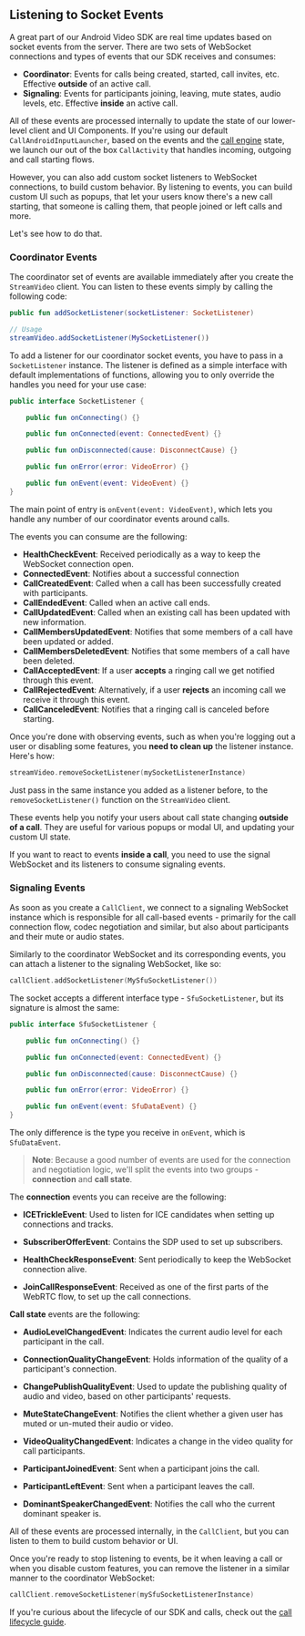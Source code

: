## Listening to Socket Events

A great part of our Android Video SDK are real time updates based on socket events from the server. There are two sets of WebSocket connections and types of events that our SDK receives and consumes:

* **Coordinator**: Events for calls being created, started, call invites, etc. Effective **outside** of an active call.
* **Signaling**: Events for participants joining, leaving, mute states, audio levels, etc. Effective **inside** an active call.

All of these events are processed internally to update the state of our lower-level client and UI Components. If you're using our default  `CallAndroidInputLauncher`, based on the events and the [call engine](03-call-engine.mdx) state, we launch our out of the box `CallActivity` that handles incoming, outgoing and call starting flows.

However, you can also add custom socket listeners to WebSocket connections, to build custom behavior. By listening to events, you can build custom UI such as popups, that let your users know there's a new call starting, that someone is calling them, that people joined or left calls and more.

Let's see how to do that.

### Coordinator Events

The coordinator set of events are available immediately after you create the `StreamVideo` client. You can listen to these events simply by calling the following code:

```kotlin
public fun addSocketListener(socketListener: SocketListener)

// Usage
streamVideo.addSocketListener(MySocketListener())
```

To add a listener for our coordinator socket events, you have to pass in a `SocketListener` instance. The listener is defined as a simple interface with default implementations of functions, allowing you to only override the handles you need for your use case:

```kotlin
public interface SocketListener {

    public fun onConnecting() {}

    public fun onConnected(event: ConnectedEvent) {}

    public fun onDisconnected(cause: DisconnectCause) {}

    public fun onError(error: VideoError) {}

    public fun onEvent(event: VideoEvent) {}
}
```

The main point of entry is `onEvent(event: VideoEvent)`, which lets you handle any number of our coordinator events around calls.

The events you can consume are the following:

* **HealthCheckEvent**: Received periodically as a way to keep the WebSocket connection open.
* **ConnectedEvent**: Notifies about a successful connection
* **CallCreatedEvent**: Called when a call has been successfully created with participants.
* **CallEndedEvent**: Called when an active call ends.
* **CallUpdatedEvent**: Called when an existing call has been updated with new information.
* **CallMembersUpdatedEvent**: Notifies that some members of a call have been updated or added.
* **CallMembersDeletedEvent**: Notifies that some members of a call have been deleted.
* **CallAcceptedEvent**: If a user **accepts** a ringing call we get notified through this event.
* **CallRejectedEvent**: Alternatively, if a user **rejects** an incoming call we receive it through this event. 
* **CallCanceledEvent**: Notifies that a ringing call is canceled before starting.

Once you're done with observing events, such as when you're logging out a user or disabling some features, you **need to clean up** the listener instance. Here's how:
```kotlin
streamVideo.removeSocketListener(mySocketListenerInstance)
```

Just pass in the same instance you added as a listener before, to the `removeSocketListener()` function on the `StreamVideo` client.

These events help you notify your users about call state changing **outside of a call**. They are useful for various popups or modal UI, and updating your custom UI state.

If you want to react to events **inside a call**, you need to use the signal WebSocket and its listeners to consume signaling events.

### Signaling Events

As soon as you create a `CallClient`, we connect to a signaling WebSocket instance which is responsible for all call-based events - primarily for the call connection flow, codec negotiation and similar, but also about participants and their mute or audio states.

Similarly to the coordinator WebSocket and its corresponding events, you can attach a listener to the signaling WebSocket, like so:

```kotlin
callClient.addSocketListener(MySfuSocketListener())
```

The socket accepts a different interface type - `SfuSocketListener`, but its signature is almost the same:

```kotlin
public interface SfuSocketListener {

    public fun onConnecting() {}

    public fun onConnected(event: ConnectedEvent) {}

    public fun onDisconnected(cause: DisconnectCause) {}

    public fun onError(error: VideoError) {}

    public fun onEvent(event: SfuDataEvent) {}
}
```

The only difference is the type you receive in `onEvent`, which is `SfuDataEvent`.

> **Note**: Because a good number of events are used for the connection and negotiation logic, we'll split the events into two groups - **connection** and **call state**. 

The **connection** events you can receive are the following:

* **ICETrickleEvent**: Used to listen for ICE candidates when setting up connections and tracks.
* **SubscriberOfferEvent**: Contains the SDP used to set up subscribers.

* **HealthCheckResponseEvent**: Sent periodically to keep the WebSocket connection alive.
* **JoinCallResponseEvent**: Received as one of the first parts of the WebRTC flow, to set up the call connections.

**Call state** events are the following:

* **AudioLevelChangedEvent**: Indicates the current audio level for each participant in the call.

* **ConnectionQualityChangeEvent**: Holds information of the quality of a participant's connection.

* **ChangePublishQualityEvent**: Used to update the publishing quality of audio and video, based on other participants' requests.
* **MuteStateChangeEvent**: Notifies the client whether a given user has muted or un-muted their audio or video.
* **VideoQualityChangedEvent**: Indicates a change in the video quality for call participants. 
* **ParticipantJoinedEvent**: Sent when a participant joins the call.
* **ParticipantLeftEvent**: Sent when a participant leaves the call.
* **DominantSpeakerChangedEvent**: Notifies the call who the current dominant speaker is.

All of these events are processed internally, in the `CallClient`, but you can listen to them to build custom behavior or UI.

Once you're ready to stop listening to events, be it when leaving a call or when you disable custom features, you can remove the listener in a similar manner to the coordinator WebSocket:

```kotlin
callClient.removeSocketListener(mySfuSocketListenerInstance)
```

If you're curious about the lifecycle of our SDK and calls, check out the [call lifecycle guide](02-call-lifecycle.mdx).